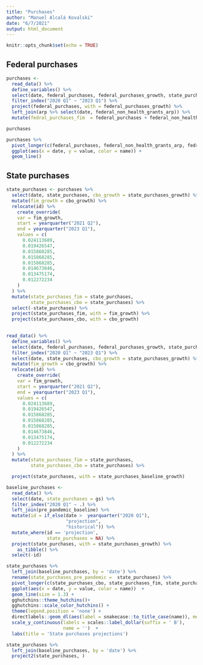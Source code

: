 ```yaml
---
title: "Purchases"
author: "Manuel Alcalá Kovalski"
date: "6/7/2021"
output: html_document
---
```


```r
knitr::opts_chunk$set(echo = TRUE)
```

## Federal purchases

```r
purchases <-
  read_data() %>% 
  define_variables() %>% 
  select(date, federal_purchases, federal_purchases_growth, state_purchases, state_purchases_growth) %>% 
  filter_index("2020 Q1" ~ "2023 Q1") %>% 
  project(federal_purchases, with = federal_purchases_growth) %>% 
  left_join(arp %>% select(date, federal_non_health_grants_arp)) %>% 
  mutate(fedral_purchases_fim  = federal_purchases + federal_non_health_grants_arp)
```



```r
purchases
```

```r
purchases %>% 
  pivot_longer(c(federal_purchases, federal_non_health_grants_arp, fedral_purchases_fim)) %>% 
  ggplot(aes(x = date, y = value, color = name)) +
  geom_line()
```

## State purchases

```r
state_purchases <- purchases %>% 
  select(date, state_purchases, cbo_growth = state_purchases_growth) %>% 
  mutate(fim_growth = cbo_growth) %>% 
  relocate(id) %>% 
    create_override(
    var = fim_growth,
    start = yearquarter("2021 Q2"),
    end = yearquarter("2023 Q1"),
    values = c(
      0.024113689,
      0.019426547,
      0.015868285,
      0.015868285,
      0.015868285,
      0.014673846,
      0.013475174,
      0.012272234
    )
  ) %>%
  mutate(state_purchases_fim = state_purchases,
         state_purchases_cbo = state_purchases) %>% 
  select(-state_purchases) %>% 
  project(state_purchases_fim, with = fim_growth) %>% 
  project(state_purchases_cbo, with = cbo_growth) 
  
```




```r

read_data() %>% 
  define_variables() %>% 
  select(date, federal_purchases, federal_purchases_growth, state_purchases, state_purchases_growth) %>% 
  filter_index("2020 Q1" ~ "2023 Q1") %>% 
  select(date, state_purchases, cbo_growth = state_purchases_growth) %>% 
  mutate(fim_growth = cbo_growth) %>% 
  relocate(id) %>% 
    create_override(
    var = fim_growth,
    start = yearquarter("2021 Q2"),
    end = yearquarter("2023 Q1"),
    values = c(
      0.024113689,
      0.019426547,
      0.015868285,
      0.015868285,
      0.015868285,
      0.014673846,
      0.013475174,
      0.012272234
    )
  ) %>%
  mutate(state_purchases_fim = state_purchases,
         state_purchases_cbo = state_purchases) %>% 

  project(state_purchases, with = state_purchases_baseline_growth)
```

```r

baseline_purchases <-
  read_data() %>% 
  select(date, state_purchases = gs) %>% 
  filter_index("2020 Q1" ~ .) %>% 
  left_join(pre_pandemic_baseline) %>% 
  mutate(id = if_else(date >  yearquarter("2020 Q1"), 
                      "projection", 
                      "historical")) %>% 
  mutate_where(id == 'projection', 
               state_purchases = NA) %>% 
  project(state_purchases, with = state_purchases_growth) %>% 
    as_tibble() %>% 
  select(-id) 

```

```r

state_purchases %>% 
  left_join(baseline_purchases, by = 'date') %>% 
  rename(state_purchases_pre_pandemic =  state_purchases) %>% 
  pivot_longer(c(state_purchases_cbo, state_purchases_fim, state_purchases_pre_pandemic)) %>% 
  ggplot(aes(x = date, y = value, color = name))  +
  geom_line(size = 1.3) +
  gghutchins::theme_hutchins()+
  gghutchins::scale_color_hutchins() +
  theme(legend.position = 'none') + 
  directlabels::geom_dl(aes(label = snakecase::to_title_case(name)), method = 'smart.grid') +
  scale_y_continuous(labels = scales::label_dollar(suffix = ' B'),
                     name = '')  +
  labs(title = 'State purchases projections')
```


```r
state_purchases %>% 
  left_join(baseline_purchases, by = 'date') %>% 
  project2(state_purchases, )
```

